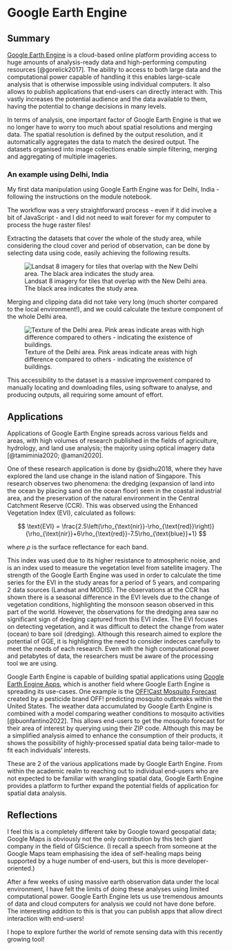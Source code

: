 # Google Earth Engine

## Summary

[Google Earth Engine](https://earthengine.google.com/) is a cloud-based online platform providing access to huge amounts of analysis-ready data and high-performing computing resources [@gorelick2017]. The ability to access to both large data and the computational power capable of handling it this enables large-scale analysis that is otherwise impossible using individual computers. It also allows to publish applications that end-users can directly interact with. This vastly increases the potential audience and the data available to them, having the potential to change decisions in many levels.

In terms of analysis, one important factor of Google Earth Engine is that we no longer have to worry too much about spatial resolutions and merging data. The spatial resolution is defined by the output resolution, and it automatically aggregates the data to match the desired output. The datasets organised into image collections enable simple filtering, merging and aggregating of multiple imageries.

### An example using Delhi, India

My first data manipulation using Google Earth Engine was for Delhi, India - following the instructions on the module notebook.

The workflow was a very straightforward process - even if it did involve a bit of JavaScript - and I did not need to wait forever for my computer to process the huge raster files!

Extracting the datasets that cover the whole of the study area, while considering the cloud cover and period of observation, can be done by selecting data using code, easily achieving the following results.

![Landsat 8 imagery for tiles that overlap with the New Delhi area. The black area indicates the study area.](week6/mosaic_delhi.png)

Merging and clipping data did not take very long (much shorter compared to the local environment!), and we could calculate the texture component of the whole Delhi area.

![Texture of the Delhi area. Pink areas indicate areas with high difference compared to others - indicating the existence of buildings.](week6/texture.png)

This accessibility to the dataset is a massive improvement compared to manually locating and downloading files, using software to analyse, and producing outputs, all requiring some amount of effort.

## Applications

Applications of Google Earth Engine spreads across various fields and areas, with high volumes of research published in the fields of agriculture, hydrology, and land use analysis; the majority using optical imagery data [@tamiminia2020; @amani2020].

One of these research application is done by @sidhu2018, where they have explored the land use change in the island nation of Singapore. This research observes two phenomena: the dredging (expansion of land into the ocean by placing sand on the ocean floor) seen in the coastal industrial area, and the preservation of the natural environment in the Central Catchment Reserve (CCR). This was observed using the Enhanced Vegetation Index (EVI), calculated as follows:

$$
\text{EVI} =  \frac{2.5\left(\rho_{\text{nir}}-\rho_{\text{red}}\right)}{\rho_{\text{nir}}+6\rho_{\text{red}}-7.5\rho_{\text{blue}}+1}
$$

where $\rho$ is the surface reflectance for each band.

This index was used due to its higher resistance to atmospheric noise, and is an index used to measure the vegetation level from satellite imagery. The strength of the Google Earth Engine was used in order to calculate the time series for the EVI in the study areas for a period of 5 years, and comparing 2 data sources (Landsat and MODIS). The observations at the CCR has shown there is a seasonal difference in the EVI levels due to the change of vegetation conditions, highlighting the monsoon season observed in this part of the world. However, the observations for the dredging area saw no significant sign of dredging captured from this EVI index. The EVI focuses on detecting vegetation, and it was difficult to detect the change from water (ocean) to bare soil (dredging). Although this research aimed to explore the potential of GGE, it is highlighting the need to consider indeces carefully to meet the needs of each research. Even with the high computational power and petabytes of data, the researchers must be aware of the processing tool we are using.

Google Earth Engine is capable of building spatial applications using [Google Earth Engine Apps](https://www.earthengine.app/), which is another field where Google Earth Engine is spreading its use-cases. One example is the [OFF!Cast Mosquito Forecast](https://off.com/en/mosquitoforecast) created by a pesticide brand OFF! predicting mosquito outbreaks within the United States. The weather data accumulated by Google Earth Engine is combined with a model comparing weather conditions to mosquito activities [@buonfantino2022]. This allows end-users to get the mosquito forecast for their area of interest by querying using their ZIP code. Although this may be a simplified analysis aimed to enhance the consumption of their products, it shows the possibility of highly-processed spatial data being tailor-made to fit each individuals' interests.

These are 2 of the various applications made by Google Earth Engine. From within the academic realm to reaching out to individual end-users who are not expected to be familiar with wrangling spatial data, Google Earth Engine provides a platform to further expand the potential fields of application for spatial data analysis.

## Reflections

I feel this is a completely different take by Google toward geospatial data; Google Maps is obviously not the only contribution by this tech giant company in the field of GIScience. (I recall a speech from someone at the Google Maps team emphasising the idea of self-healing maps being supported by a huge number of end-users, but this is more developer-oriented.)

After a few weeks of using massive earth observation data under the local environment, I have felt the limits of doing these analyses using limited computational power. Google Earth Engine lets us use tremendous amounts of data and cloud computers for analysis we could not have done before. The interesting addition to this is that you can publish apps that allow direct interaction with end-users!

I hope to explore further the world of remote sensing data with this recently growing tool!
